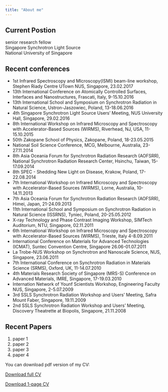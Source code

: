 ```yaml
---
title: "About me"
---
```





## Current Postion

senior research fellow  
Singapore Synchrotron Light Source  
National University of Singapore  

## Recent conferences

* 1st Infrared Spectroscopy and MIcroscopy(ISMI) beam-line workshop, Stephen Riady Centre UTown NUS, Singapore, 23.02.2017  
* 13th International Conference on Atomically Controlled Surfaces, Interfaces and Nanostructures, Frascati, Italy, 9-15.10.2016 
* 13th International School and Symposium on Synchrotron Radiation in Natural Science, Ustron-Jaszowiec, Poland, 13-18.06.2016
* 4th Singapore Synchrotron Light Source Users' Meeting, NUS University Hall, Singapore, 29.02.2016
* 8th International Workshop on Infrared Microscopy and Spectroscopy with Accelerator-Based Sources (WIRMS), Riverhead, NJ, USA, 11-15.10.2015 
* 50th Zakopane School of Physics, Zakopane, Poland, 18-23.05.2015
* National Soil Science Conference, MCG, Melbourne, Australia, 23-27.11.2014
* 8th Asia Oceania Forum for Synchrotron Radiation Research (AOFSRR), National Synchrotron Radiation Research Center, Hsinchu, Taiwan, 15-17.09.2014
* 8th SPEC - Shedding New Light on Disease, Krakow, Poland, 17-22.08.2014
* 7th International Workshop on Infrared Microscopy and Spectroscopy with Accelerator-Based Sources (WIRMS), Lorne, Australia, 10-14.11.2013
* 7th Asia Oceania Forum for Synchrotron Radiation Research (AOFSRR), Himei, Japan, 21-24.09.2013
* 11th International School and Symposium on Synchrotron Radiation in Natural Science (ISSRNS), Tyniec, Poland, 20-25.05.2012
* X-ray Technology and Phase Contrast Imaging Workshop, SIMTech Auditorium, NTU, Singapore, 02.11.2011
* 6th International Workshop on Infrared Microscopy and Spectroscopy with Accelerator-Based Sources (WIRMS), Trieste, Italy 4-8.09.2011
* International Conference on Materials for Advanced Technologies (ICMAT), Suntec Convention Centre, Singapore 26.06-01.07.2011
* La Trobe-NUS Workshop on Synchrotron and Nanoscale Science, NUS, Singapore, 23.06.2011
* 7th International Conference on Synchrotron Radiation in Materials Science (SRMS), Oxford, UK, 11-14.07.2010
* 4th Materials Research Society of Singapore (MRS-S) Conference on Advanced Materials, IMRE, Singapore, 17-19.03.2010
* Internation Network of Younf Scientists Workshop, Engineering Faculty NUS, Singapore, 2-5.07.2009
* 3rd SSLS Synchrotron Radiation Workshop and Users' Meeting, Safra Mount Faber, Singapore, 19.11.2009
* 2nd SSLS Synchrotron Radiation Workshop and Users' Meeting, Discovery Theatrette at Biopolis, Singapore, 21.11.2008


## Recent Papers

1. paper 1
2. paper 2
3. paper 3
4. paper 4

You can download pdf version of my CV:

<a href="CVfull.pdf#" class="download" title="Download CV as PDF">Download full CV</a>

<a href="CVshort.pdf#" class="download" title="Download CV as PDF">Download 1-page CV</a>
